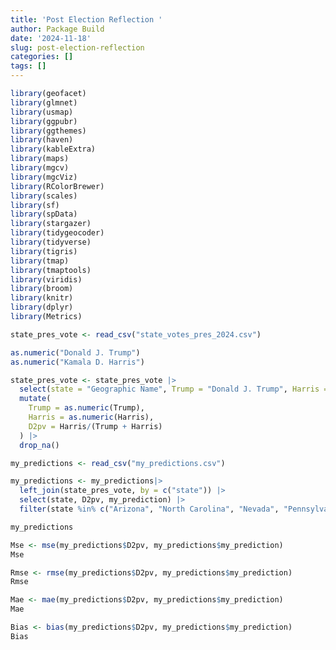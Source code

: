 ```yaml
---
title: 'Post Election Reflection '
author: Package Build
date: '2024-11-18'
slug: post-election-reflection
categories: []
tags: []
---
```

```r
library(geofacet)
library(glmnet)
library(usmap)
library(ggpubr)
library(ggthemes)
library(haven)
library(kableExtra)
library(maps)
library(mgcv)
library(mgcViz)
library(RColorBrewer)
library(scales)
library(sf)
library(spData)
library(stargazer)
library(tidygeocoder)
library(tidyverse)
library(tigris)
library(tmap)
library(tmaptools)
library(viridis)
library(broom)
library(knitr)
library(dplyr)
library(Metrics)
```


```r
state_pres_vote <- read_csv("state_votes_pres_2024.csv")

as.numeric("Donald J. Trump")
as.numeric("Kamala D. Harris")

state_pres_vote <- state_pres_vote |>
  select(state = "Geographic Name", Trump = "Donald J. Trump", Harris = "Kamala D. Harris") |>
  mutate(
    Trump = as.numeric(Trump),
    Harris = as.numeric(Harris),
    D2pv = Harris/(Trump + Harris)
  ) |> 
  drop_na()

my_predictions <- read_csv("my_predictions.csv")

my_predictions <- my_predictions|>
  left_join(state_pres_vote, by = c("state")) |>
  select(state, D2pv, my_prediction) |> 
  filter(state %in% c("Arizona", "North Carolina", "Nevada", "Pennsylvania", "Michigan", "Wisconsin", "Georgia"))

my_predictions

Mse <- mse(my_predictions$D2pv, my_predictions$my_prediction)
Mse

Rmse <- rmse(my_predictions$D2pv, my_predictions$my_prediction)
Rmse 

Mae <- mae(my_predictions$D2pv, my_predictions$my_prediction)
Mae

Bias <- bias(my_predictions$D2pv, my_predictions$my_prediction)
Bias


```

